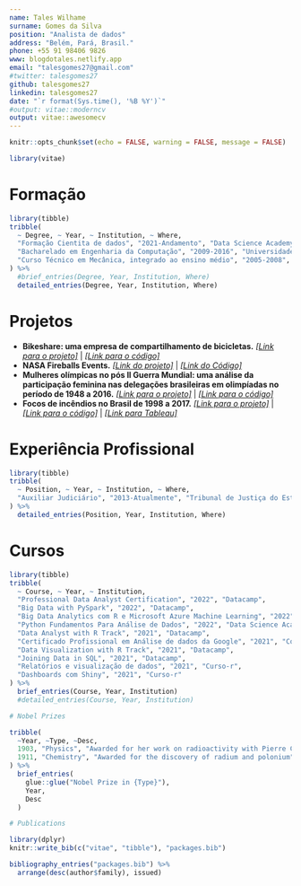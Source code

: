 ```yaml
---
name: Tales Wilhame
surname: Gomes da Silva
position: "Analista de dados"
address: "Belém, Pará, Brasil."
phone: +55 91 98406 9826
www: blogdotales.netlify.app
email: "talesgomes27@gmail.com"
#twitter: talesgomes27
github: talesgomes27
linkedin: talesgomes27
date: "`r format(Sys.time(), '%B %Y')`"
#output: vitae::moderncv
output: vitae::awesomecv
---
```


```r
knitr::opts_chunk$set(echo = FALSE, warning = FALSE, message = FALSE)

library(vitae)
```


# Formação

```r
library(tibble)
tribble(
  ~ Degree, ~ Year, ~ Institution, ~ Where,
  "Formação Cientita de dados", "2021-Andamento", "Data Science Academy", "Online",
  "Bacharelado em Engenharia da Computação", "2009-2016", "Universidade Federal do Pará", "Pará, Brasil",
  "Curso Técnico em Mecânica, integrado ao ensino médio", "2005-2008", "Instituto Federal de Educação, Ciência e Tecnologia do Pará", "Pará, Brasil"
) %>% 
  #brief_entries(Degree, Year, Institution, Where)
  detailed_entries(Degree, Year, Institution, Where)
```



# Projetos

 * **Bikeshare: uma empresa de compartilhamento de bicicletas.** [*[Link para o projeto]*](https://talesgomes27.github.io/DAC8-Case-Study-1/)  | [*[Link para o código]*](https://github.com/talesgomes27/DAC8-Case-Study-1)
 * **NASA Fireballs Events.** [*[Link do projeto]*](https://talesgomes27.shinyapps.io/nasa_fireball/) | [*[Link do Código]*](https://github.com/talesgomes27/nasa_fireball)
 * **Mulheres olímpicas no pós II Guerra Mundial: uma análise da participação feminina nas delegações brasileiras em olimpíadas no período de 1948 a 2016.** [*[Link para o projeto]*](https://talesgomes27.github.io/tidytuesday/tidytuesday/2021-31/tidytuesday_2021-31.html)  |  [*[Link para o código]*](https://github.com/talesgomes27/tidytuesday/tree/main/tidytuesday/2021-31)
 * **Focos de incêndios no Brasil de 1998 a 2017.** [*[Link para  o projeto]*](https://talesgomes27.github.io/kaggle/kaggle/forest-fires-in-brazil/Forest_fires_in_Brazil.html)  |  [*[Link para o código]*](https://github.com/talesgomes27/kaggle/tree/main/kaggle/forest-fires-in-brazil)  |  [*[Link para Tableau]*](https://public.tableau.com/app/profile/tales.gomes/viz/FocosdeincndiosnoBrasil1998a2017/FocosdeincndionoBrasil)
    


# Experiência Profissional

```r
library(tibble)
tribble(
  ~ Position, ~ Year, ~ Institution, ~ Where,
  "Auxiliar Judiciário", "2013-Atualmente", "Tribunal de Justiça do Estado do Pará", "Pará, Brasil"
) %>% 
  detailed_entries(Position, Year, Institution, Where)
``` 




# Cursos

```r

library(tibble)
tribble(
  ~ Course, ~ Year, ~ Institution,
  "Professional Data Analyst Certification", "2022", "Datacamp",
  "Big Data with PySpark", "2022", "Datacamp",
  "Big Data Analytics com R e Microsoft Azure Machine Learning", "2022", "Data Science Academy",
  "Python Fundamentos Para Análise de Dados", "2022", "Data Science Academy",
  "Data Analyst with R Track", "2021", "Datacamp",
  "Certificado Profissional em Análise de dados da Google", "2021", "Coursera/Google",
  "Data Visualization with R Track", "2021", "Datacamp",
  "Joining Data in SQL", "2021", "Datacamp",
  "Relatórios e visualização de dados", "2021", "Curso-r",
  "Dashboards com Shiny", "2021", "Curso-r"
) %>% 
  brief_entries(Course, Year, Institution)
  #detailed_entries(Course, Year, Institution)
```









```r
# Nobel Prizes

tribble(
  ~Year, ~Type, ~Desc,
  1903, "Physics", "Awarded for her work on radioactivity with Pierre Curie and Henri Becquerel",
  1911, "Chemistry", "Awarded for the discovery of radium and polonium"
) %>% 
  brief_entries(
    glue::glue("Nobel Prize in {Type}"),
    Year, 
    Desc
  )
```



```r
# Publications

library(dplyr)
knitr::write_bib(c("vitae", "tibble"), "packages.bib")

bibliography_entries("packages.bib") %>%
  arrange(desc(author$family), issued)
```

